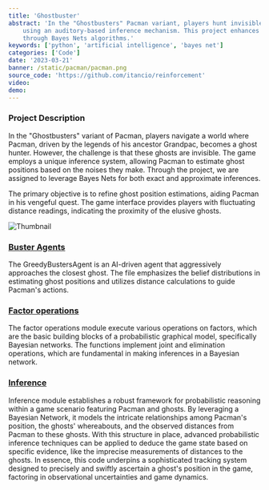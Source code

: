 ```yaml
---
title: 'Ghostbuster'
abstract: 'In the "Ghostbusters" Pacman variant, players hunt invisible ghosts 
    using an auditory-based inference mechanism. This project enhances this system 
    through Bayes Nets algorithms.'
keywords: ['python', 'artificial intelligence', 'bayes net']
categories: ['Code']
date: '2023-03-21'
banner: /static/pacman/pacman.png
source_code: 'https://github.com/itancio/reinforcement'
video: 
demo: 
---
```


### Project Description
In the "Ghostbusters" variant of Pacman, players navigate a world where Pacman, 
driven by the legends of his ancestor Grandpac, becomes a ghost hunter. 
However, the challenge is that these ghosts are invisible. 
The game employs a unique inference system, allowing Pacman to estimate 
ghost positions based on the noises they make. Through the project, 
we are assigned to leverage Bayes Nets for both exact and approximate inferences. 

The primary objective is to refine 
ghost position estimations, aiding Pacman in his vengeful quest. 
The game interface provides players with fluctuating distance readings, 
indicating the proximity of the elusive ghosts.

![Thumbnail](/static/pacman/pacman.png)

### [Buster Agents](https://github.com/itancio/tracking/blob/main/bustersAgents.py)
The GreedyBustersAgent is an AI-driven agent that aggressively approaches the closest ghost. 
The file emphasizes the belief distributions in estimating ghost positions and
utilizes distance calculations to guide Pacman's actions.

### [Factor operations](https://github.com/itancio/tracking/blob/main/factorOperations.py)
The factor operations module execute various operations on factors, 
which are the basic building blocks of a probabilistic graphical model, 
specifically Bayesian networks. The functions implement joint and elimination operations, 
which are fundamental in making inferences in a Bayesian network.

### [Inference](https://github.com/itancio/tracking/blob/main/inference.py)
Inference module establishes a robust framework for probabilistic reasoning 
within a game scenario featuring Pacman and ghosts. By leveraging a Bayesian Network, 
it models the intricate relationships among Pacman's position, the ghosts' whereabouts, 
and the observed distances from Pacman to these ghosts. With this structure in place, 
advanced probabilistic inference techniques can be applied to deduce the game state based on 
specific evidence, like the imprecise measurements of distances to the ghosts. In essence, 
this code underpins a sophisticated tracking system designed to precisely and swiftly ascertain 
a ghost's position in the game, factoring in observational uncertainties and game dynamics.